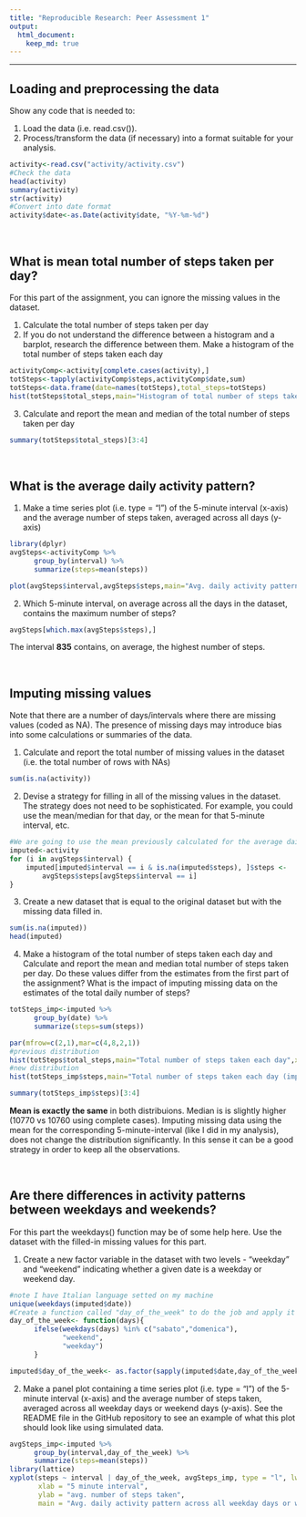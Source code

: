 ```yaml
---
title: "Reproducible Research: Peer Assessment 1"
output: 
  html_document:
    keep_md: true
---
```


****
  
## Loading and preprocessing the data
Show any code that is needed to:

1. Load the data (i.e. read.csv()).
2. Process/transform the data (if necessary) into a format suitable for your analysis.
```r
activity<-read.csv("activity/activity.csv")
#Check the data
head(activity)
summary(activity)
str(activity)
#Convert into date format
activity$date<-as.Date(activity$date, "%Y-%m-%d")
```

<br> 

## What is mean total number of steps taken per day?
For this part of the assignment, you can ignore the missing values in the dataset.

1. Calculate the total number of steps taken per day
2. If you do not understand the difference between a histogram and a barplot, research the difference between them. Make a histogram of the total number of steps taken each day
```r
activityComp<-activity[complete.cases(activity),]
totSteps<-tapply(activityComp$steps,activityComp$date,sum)
totSteps<-data.frame(date=names(totSteps),total_steps=totSteps)
hist(totSteps$total_steps,main="Histogram of total number of steps taken each day",xlab="total number of steps taken",col="green",breaks=20)
```

3. Calculate and report the mean and median of the total number of steps taken per day
```r
summary(totSteps$total_steps)[3:4]
```

<br>

## What is the average daily activity pattern?
1. Make a time series plot (i.e. type = "l") of the 5-minute interval (x-axis) and the average number of steps taken, averaged across all days (y-axis)
```r
library(dplyr)
avgSteps<-activityComp %>%
      group_by(interval) %>%
      summarize(steps=mean(steps))

plot(avgSteps$interval,avgSteps$steps,main="Avg. daily activity pattern",xlab="5 minute interval",ylab="avg. steps", type="l",col="blue")
```


2. Which 5-minute interval, on average across all the days in the dataset, contains the maximum number of steps?
```r
avgSteps[which.max(avgSteps$steps),]
```

The interval **835** contains, on average, the highest number of steps.

<br>

## Imputing missing values
Note that there are a number of days/intervals where there are missing values (coded as NA). The presence of missing days may introduce bias into some calculations or summaries of the data.

1. Calculate and report the total number of missing values in the dataset (i.e. the total number of rows with NAs)
```r
sum(is.na(activity))
```

2. Devise a strategy for filling in all of the missing values in the dataset. The strategy does not need to be sophisticated. For example, you could use the mean/median for that day, or the mean for that 5-minute interval, etc.

```r
#We are going to use the mean previously calculated for the average daily activity pattern
imputed<-activity
for (i in avgSteps$interval) {
    imputed[imputed$interval == i & is.na(imputed$steps), ]$steps <- 
        avgSteps$steps[avgSteps$interval == i]
}
```

3. Create a new dataset that is equal to the original dataset but with the missing data filled in.

```r
sum(is.na(imputed))
head(imputed)
```

4. Make a histogram of the total number of steps taken each day and Calculate and report the mean and median total number of steps taken per day. Do these values differ from the estimates from the first part of the assignment? What is the impact of imputing missing data on the estimates of the total daily number of steps?
```r
totSteps_imp<-imputed %>%
      group_by(date) %>%
      summarize(steps=sum(steps))

par(mfrow=c(2,1),mar=c(4,8,2,1))
#previous distribution
hist(totSteps$total_steps,main="Total number of steps taken each day",xlab="total number of steps taken",col="green",breaks=20)
#new distribution
hist(totSteps_imp$steps,main="Total number of steps taken each day (imputed NA)",xlab="total number of steps taken",col="orange",breaks=20)
```

```r
summary(totSteps_imp$steps)[3:4]
```

**Mean is exactly the same** in both distribuions. Median is is slightly higher (10770 vs 10760 using complete cases). Imputing missing data using the mean for the corresponding 5-minute-interval (like I did in my analysis), does not change the distribution significantly. In this sense it can be a good strategy in order to keep all the observations. 

<br>

## Are there differences in activity patterns between weekdays and weekends?
For this part the weekdays() function may be of some help here. Use the dataset with the filled-in missing values for this part.

1. Create a new factor variable in the dataset with two levels - "weekday" and "weekend" indicating whether a given date is a weekday or weekend day.
```r
#note I have Italian language setted on my machine
unique(weekdays(imputed$date))
#Create a function called "day_of_the_week" to do the job and apply it using sapply function.
day_of_the_week<- function(days){
      ifelse(weekdays(days) %in% c("sabato","domenica"), 
             "weekend", 
             "weekday")
      }

imputed$day_of_the_week<- as.factor(sapply(imputed$date,day_of_the_week))
```

2. Make a panel plot containing a time series plot (i.e. type = "l") of the 5-minute interval (x-axis) and the average number of steps taken, averaged across all weekday days or weekend days (y-axis). See the README file in the GitHub repository to see an example of what this plot should look like using simulated data.
```r
avgSteps_imp<-imputed %>%
      group_by(interval,day_of_the_week) %>%
      summarize(steps=mean(steps))
library(lattice)
xyplot(steps ~ interval | day_of_the_week, avgSteps_imp, type = "l", lwd = 1,layout = c(1, 2), 
       xlab = "5 minute interval", 
       ylab = "avg. number of steps taken",
       main = "Avg. daily activity pattern across all weekday days or weekend days")
```

